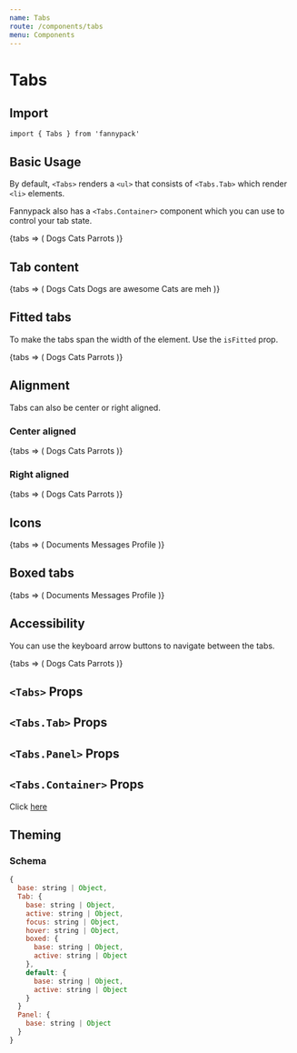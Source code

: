 ```yaml
---
name: Tabs
route: /components/tabs
menu: Components
---
```



# Tabs

## Import

`import { Tabs } from 'fannypack'`

## Basic Usage

By default, `<Tabs>` renders a `<ul>` that consists of `<Tabs.Tab>` which render `<li>` elements.

Fannypack also has a `<Tabs.Container>` component which you can use to control your tab state.

<Playground>
  <Tabs.Container>
    {tabs => (
      <Tabs>
        <Tabs.Tab tab="dogs" {...tabs}>
          Dogs
        </Tabs.Tab>
        <Tabs.Tab tab="cats" {...tabs}>
          Cats
        </Tabs.Tab>
        <Tabs.Tab tab="parrots" {...tabs}>
          Parrots
        </Tabs.Tab>
      </Tabs>
    )}
  </Tabs.Container>
</Playground>

## Tab content

<Playground>
  <Tabs.Container>
    {tabs => (
      <Fragment>
        <Tabs>
          <Tabs.Tab tab="dogs" {...tabs}>
            Dogs
          </Tabs.Tab>
          <Tabs.Tab tab="cats" {...tabs}>
            Cats
          </Tabs.Tab>
        </Tabs>
        <Tabs.Panel tab="dogs" padding="small" {...tabs}>
          Dogs are awesome
        </Tabs.Panel>
        <Tabs.Panel tab="cats" padding="small" {...tabs}>
          Cats are meh
        </Tabs.Panel>
      </Fragment>
    )}
  </Tabs.Container>
</Playground>

## Fitted tabs

To make the tabs span the width of the element. Use the `isFitted` prop.

<Playground>
  <Tabs.Container>
    {tabs => (
      <Tabs isFitted>
        <Tabs.Tab tab="dogs" {...tabs}>
          Dogs
        </Tabs.Tab>
        <Tabs.Tab tab="cats" {...tabs}>
          Cats
        </Tabs.Tab>
        <Tabs.Tab tab="parrots" {...tabs}>
          Parrots
        </Tabs.Tab>
      </Tabs>
    )}
  </Tabs.Container>
</Playground>

## Alignment

Tabs can also be center or right aligned.

### Center aligned

<Playground>
  <Tabs.Container>
    {tabs => (
      <Tabs align="center">
        <Tabs.Tab tab="dogs" {...tabs}>
          Dogs
        </Tabs.Tab>
        <Tabs.Tab tab="cats" {...tabs}>
          Cats
        </Tabs.Tab>
        <Tabs.Tab tab="parrots" {...tabs}>
          Parrots
        </Tabs.Tab>
      </Tabs>
    )}
  </Tabs.Container>
</Playground>

### Right aligned

<Playground>
  <Tabs.Container>
    {tabs => (
      <Tabs align="right">
        <Tabs.Tab tab="dogs" {...tabs}>
          Dogs
        </Tabs.Tab>
        <Tabs.Tab tab="cats" {...tabs}>
          Cats
        </Tabs.Tab>
        <Tabs.Tab tab="parrots" {...tabs}>
          Parrots
        </Tabs.Tab>
      </Tabs>
    )}
  </Tabs.Container>
</Playground>

## Icons

<Playground>
  <Tabs.Container>
    {tabs => (
      <Tabs>
        <Tabs.Tab tab="documents" {...tabs}>
          <Icon icon="file" marginRight="xxsmall" /> Documents
        </Tabs.Tab>
        <Tabs.Tab tab="messages" {...tabs}>
          <Icon icon="comments" marginRight="xxsmall" /> Messages
        </Tabs.Tab>
        <Tabs.Tab tab="profile" {...tabs}>
          <Icon icon="user" marginRight="xxsmall" /> Profile
        </Tabs.Tab>
      </Tabs>
    )}
  </Tabs.Container>
</Playground>

## Boxed tabs

<Playground>
  <Tabs.Container>
    {tabs => (
      <Tabs type="boxed">
        <Tabs.Tab tab="documents" {...tabs}>
          <Icon icon="file" marginRight="xxsmall" /> Documents
        </Tabs.Tab>
        <Tabs.Tab tab="messages" {...tabs}>
          <Icon icon="comments" marginRight="xxsmall" /> Messages
        </Tabs.Tab>
        <Tabs.Tab tab="profile" {...tabs}>
          <Icon icon="user" marginRight="xxsmall" /> Profile
        </Tabs.Tab>
      </Tabs>
    )}
  </Tabs.Container>
</Playground>

## Accessibility

You can use the keyboard arrow buttons to navigate between the tabs.

<Playground>
  <Tabs.Container>
    {tabs => (
      <Tabs>
        <Tabs.Tab tab="dogs" {...tabs}>
          Dogs
        </Tabs.Tab>
        <Tabs.Tab tab="cats" {...tabs}>
          Cats
        </Tabs.Tab>
        <Tabs.Tab tab="parrots" {...tabs}>
          Parrots
        </Tabs.Tab>
      </Tabs>
    )}
  </Tabs.Container>
</Playground>

## `<Tabs>` Props

<PropsTable component={Tabs} />

## `<Tabs.Tab>` Props

<PropsTable component={Tab} />

## `<Tabs.Panel>` Props

<PropsTable component={TabPanel} />

## `<Tabs.Container>` Props

Click [here](https://reakit.io/components/tabs/tabscontainer)

## Theming

### Schema

```jsx
{
  base: string | Object,
  Tab: {
    base: string | Object,
    active: string | Object,
    focus: string | Object,
    hover: string | Object,
    boxed: {
      base: string | Object,
      active: string | Object
    },
    default: {
      base: string | Object,
      active: string | Object
    }
  }
  Panel: {
    base: string | Object
  }
}
```
